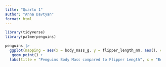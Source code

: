 ```yaml
---
title: "Quarto 1"
author: "Anna Davtyan"
format: html
---
```


```r
library(tidyverse)
library(palmerpenguins)
```

```r
penguins |> 
  ggplot(mapping = aes(x = body_mass_g, y = flipper_length_mm, aes(), color = species)) +
   geom_point() +
  labs(title = "Penguins Body Mass compared to Flipper Length", x = "Body Mass", y = "Flipper Length")
```

